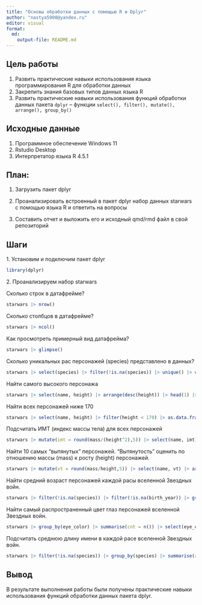 ```yaml
---
title: "Основы обработки данных с помощью R и Dplyr"
author: "nastya5908@yandex.ru"
editor: visual
format: 
  md:
    output-file: README.md
---
```


## Цель работы

1.  Развить практические навыки использования языка программирования R для обработки данных
2.  Закрепить знания базовых типов данных языка R
3.  Развить практические навыки использования функций обработки данных пакета `dplyr` – функции `select(), filter(), mutate(), arrange(), group_by()`

## Исходные данные

1.  Программное обеспечение Windows 11
2.  Rstudio Desktop
3.  Интерпретатор языка R 4.5.1

## План:

1.  Загрузить пакет dplyr

2.  Проанализировать встроенный в пакет dplyr набор данных starwars с помощью языка R и ответить на вопросы

3.  Составить отчет и выложить его и исходный qmd/rmd файл в свой репозиторий

## Шаги

1\.  Установим и подключим пакет dplyr

```r
library(dplyr)
```

2\.  Проанализируем набор starwars

Сколько строк в датафрейме?

```r
starwars |> nrow()
```

Сколько столбцов в датафрейме?

```r
starwars |> ncol()
```

Как просмотреть примерный вид датафрейма?

```r
starwars |> glimpse()
```

Сколько уникальных рас персонажей (species) представлено в данных?

```r
starwars |> select(species) |> filter(!is.na(species)) |> unique() |> count() 
```

Найти самого высокого персонажа

```r
starwars |> select(name, height) |> arrange(desc(height)) |> head(1) |> as.data.frame()
```

Найти всех персонажей ниже 170

```r
starwars |> select(name, height) |> filter(height < 170) |> as.data.frame()
```

Подсчитать ИМТ (индекс массы тела) для всех персонажей

```r
starwars |> mutate(imt = round(mass/(height^2),5)) |> select(name, imt) |> as.data.frame()
```

Найти 10 самых “вытянутых” персонажей. “Вытянутость” оценить по отношению массы (mass) к росту (height) персонажей.

```r
starwars |> mutate(vt = round(mass/height,5)) |> select(name, vt) |> arrange(vt) |> head(10) |> as.data.frame()
```
Найти средний возраст персонажей каждой расы вселенной Звездных войн.
```r
starwars |> filter(!is.na(species)) |> filter(!is.na(birth_year)) |> group_by(species) |> summarise(avg_age = mean(100 - birth_year)) |> select(species, avg_age) |> as.data.frame()
```
Найти самый распространенный цвет глаз персонажей вселенной Звездных
 войн.
```r
starwars |> group_by(eye_color) |> summarise(cnt = n()) |> select(eye_color, cnt) |> arrange(desc(cnt)) |> head(1) |> as.data.frame()
```
 Подсчитать среднюю длину имени в каждой расе вселенной Звездных войн.
```r
starwars |> filter(!is.na(species)) |> group_by(species) |> summarise(avg_len = mean(nchar(name))) |> select(species, avg_len) |> as.data.frame()
```

## Вывод

В результате выполнения работы были получены практические навыки использования функций обработки данных пакета dplyr.
